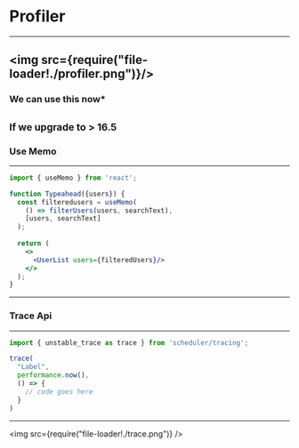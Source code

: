 # Profiler
---
<img src={require("file-loader!./profiler.png")}/>
---
### We can use this now*
<small>If we upgrade to > 16.5</small>
---
### Use Memo
---
```jsx
import { useMemo } from 'react';

function Typeahead({users}) {
  const filteredusers = useMemo(
    () => filterUsers(users, searchText),
    [users, searchText]
  );
  
  return (
    <>
      <UserList users={filteredUsers}/>
    </>
  );
}
```
---
### Trace Api
---
```javascript
import { unstable_trace as trace } from 'scheduler/tracing';

trace(
  "Label",
  performance.now(),
  () => {
    // code goes here
  }
)
```
---
<img src={require("file-loader!./trace.png")} />

